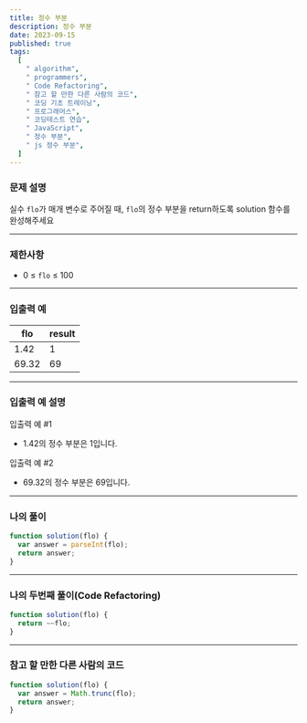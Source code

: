 ```yaml
---
title: 정수 부분
description: 정수 부분
date: 2023-09-15
published: true
tags:
  [
    " algorithm",
    " programmers",
    " Code Refactoring",
    " 참고 할 만한 다른 사람의 코드",
    " 코딩 기초 트레이닝",
    " 프로그래머스",
    " 코딩테스트 연습",
    " JavaScript",
    " 정수 부분",
    " js 정수 부분",
  ]
---
```


### 문제 설명

실수 `flo`가 매개 변수로 주어질 때, `flo`의 정수 부분을 return하도록 solution 함수를 완성해주세요

---

### 제한사항

- 0 ≤ `flo` ≤ 100

---

### 입출력 예

| flo   | result |
| ----- | ------ |
| 1.42  | 1      |
| 69.32 | 69     |

---

### 입출력 예 설명

입출력 예 #1

- 1.42의 정수 부분은 1입니다.

입출력 예 #2

- 69.32의 정수 부분은 69입니다.

---

### 나의 풀이

```jsx
function solution(flo) {
  var answer = parseInt(flo);
  return answer;
}
```

---

### 나의 두번째 풀이(Code Refactoring)

```jsx
function solution(flo) {
  return ~~flo;
}
```

---

### 참고 할 만한 다른 사람의 코드

```jsx
function solution(flo) {
  var answer = Math.trunc(flo);
  return answer;
}
```
